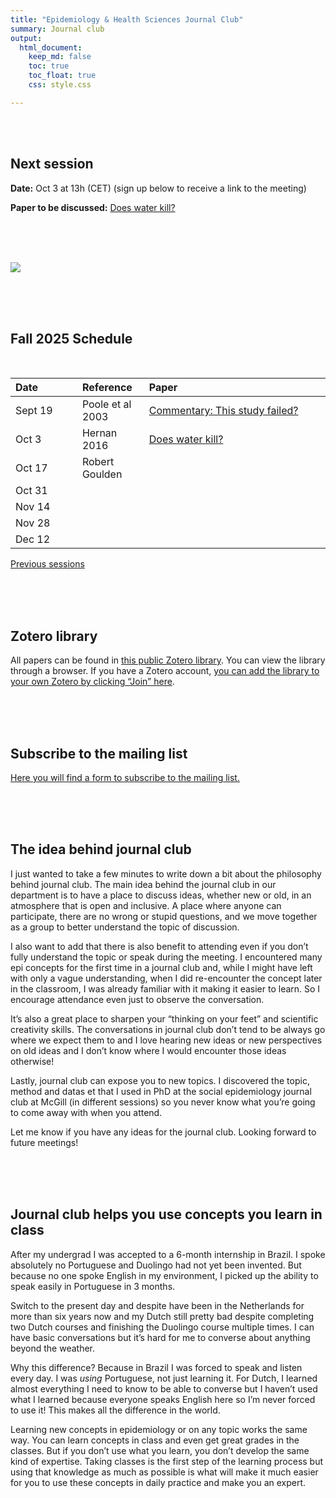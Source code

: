 ```yaml
---
title: "Epidemiology & Health Sciences Journal Club"
summary: Journal club
output:
  html_document:
    keep_md: false
    toc: true
    toc_float: true
    css: style.css

---
```


</br>
</br>

## Next session
**Date:** Oct 3 at 13h (CET) (sign up below to receive a link to the meeting) 

**Paper to be discussed:** [Does water kill?](https://pmc.ncbi.nlm.nih.gov/articles/PMC5207342/)

</br>
</br>
</br>


<!-- ![](epidemiology x.png) -->
[![](paper_screenshot.png)](https://pubmed.ncbi.nlm.nih.gov/12913024/) 
<!-- </br> -->
<!-- </br> -->
<!-- </br> -->

</br>
</br>
</br>


## Fall 2025 Schedule


</br>


|Date|Reference|Paper|
|:--- |:--- |:---------- |
|Sept 19|Poole et al 2003|[Commentary: This study failed?](https://pubmed.ncbi.nlm.nih.gov/12913024/)|
|Oct 3|Hernan 2016|[Does water kill?](https://pmc.ncbi.nlm.nih.gov/articles/PMC5207342/)|
|Oct 17|Robert Goulden||
|Oct 31|||
|Nov 14|||
|Nov 28|||
|Dec 12|||


[Previous sessions](https://www.jeremylabrecque.org/journal_club/previous_sessions)
   
</br>
</br>
</br>

## Zotero library




All papers can be found in [this public Zotero library](https://www.zotero.org/groups/5487300/emc_journal_club/collections/5G9UYTEYhttps://www.zotero.org/groups/5487300/emc_journal_club). You can view the library through a browser. If you have a Zotero account, [you can add the library to your own Zotero by clicking "Join" here](https://www.zotero.org/groups/5487300/emc_journal_club).

</br>
</br>
</br>


  



## Subscribe to the mailing list

[Here you will find a form to subscribe to the mailing list.](https://forms.gle/764GgYN3bPek9c5S8) 

</br>
</br>
</br>

## The idea behind journal club

I just wanted to take a few minutes to write down a bit about the philosophy behind journal club. The main idea behind the journal club in our department is to have a place to discuss ideas, whether new or old, in an atmosphere that is open and inclusive. A place where anyone can participate, there are no wrong or stupid questions, and we move together as a group to better understand the topic of discussion.

I also want to add that there is also benefit to attending even if you don't fully understand the topic or speak during the meeting. I encountered many epi concepts for the first time in a journal club and, while I might have left with only a vague understanding, when I did re-encounter the concept later in the classroom, I was already familiar with it making it easier to learn. So I encourage attendance even just to observe the conversation.

It's also a great place to sharpen your "thinking on your feet" and scientific creativity skills. The conversations in journal club don't tend to be always go where we expect them to and I love hearing new ideas or new perspectives on old ideas and I don't know where I would encounter those ideas otherwise!

Lastly, journal club can expose you to new topics. I discovered the topic, method and datas et that I used in PhD at the social epidemiology journal club at McGill (in different sessions) so you never know what you're going to come away with when you attend. 

Let me know if you have any ideas for the journal club. Looking forward to future meetings!

</br>
</br>
</br>


## Journal club helps you use concepts you learn in class

After my undergrad I was accepted to a 6-month internship in Brazil. I spoke absolutely no Portuguese and Duolingo had not yet been invented. But because no one spoke English in my environment, I picked up the ability to speak easily in Portuguese in 3 months.

Switch to the present day and despite have been in the Netherlands for more than six years now and my Dutch still pretty bad despite completing two Dutch courses and finishing the Duolingo course multiple times. I can have basic conversations but it's hard for me to converse about anything beyond the weather.

Why this difference? Because in Brazil I was forced to speak and listen every day. I was _using_ Portuguese, not just learning it. For Dutch, I learned almost everything I need to know to be able to converse but I haven't used what I learned because everyone speaks English here so I'm never forced to use it! This makes all the difference in the world.

Learning new concepts in epidemiology or on any topic works the same way. You can learn concepts in class and even get great grades in the classes. But if you don't use what you learn, you don't develop the same kind of expertise. Taking classes is the first step of the learning process but using that knowledge as much as possible is what will make it much easier for you to use these concepts in daily practice and make you an expert.
